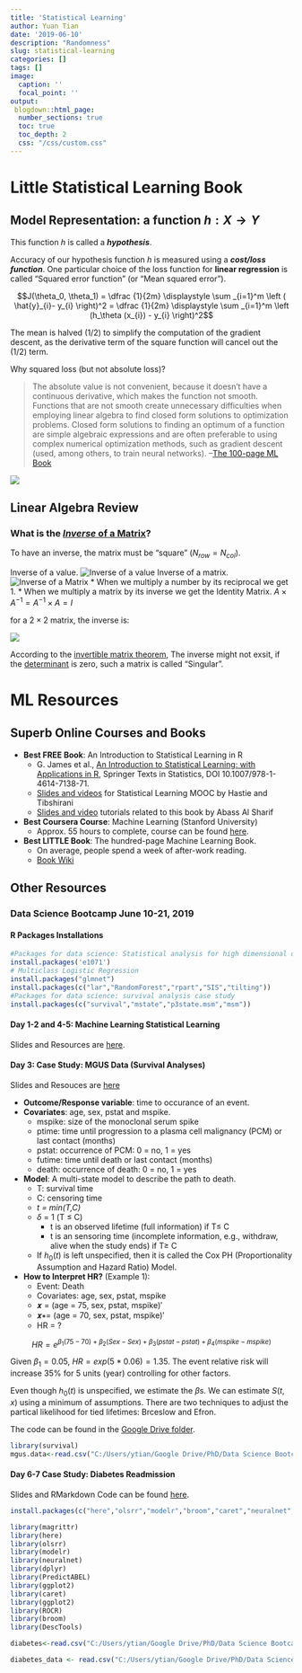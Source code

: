 ```yaml
---
title: 'Statistical Learning'
author: Yuan Tian
date: '2019-06-10'
description: "Randomness"
slug: statistical-learning
categories: []
tags: []
image:
  caption: ''
  focal_point: ''
output: 
 blogdown::html_page:
  number_sections: true
  toc: true
  toc_depth: 2
  css: "/css/custom.css"
---
```


# Little Statistical Learning Book

## Model Representation: a function $h : X → Y$

This function $h$ is called a ***hypothesis***. 

Accuracy of our hypothesis function $h$ is measured using a ***cost/loss function***. One particular choice of the loss function for **linear regression** is called "Squared error function" (or "Mean squared error").  

$$J(\theta_0, \theta_1) = \dfrac {1}{2m} \displaystyle \sum _{i=1}^m \left ( \hat{y}_{i}- y_{i} \right)^2 = \dfrac {1}{2m} \displaystyle \sum _{i=1}^m \left (h_\theta (x_{i}) - y_{i} \right)^2$$

The mean is halved (1/2) to simplify the computation of the gradient descent, as the derivative term of the square function will cancel out the (1/2) term. 

Why squared loss (but not absolute loss)?  

> The absolute value is not convenient, because it doesn’t have a continuous derivative, which makes the function not smooth. Functions that are not smooth create unnecessary difficulties when employing linear algebra to find closed form solutions to optimization problems. Closed form solutions to finding an optimum of a function are simple algebraic expressions and are often preferable to using complex numerical optimization methods, such as gradient descent (used, among others, to train neural networks). --[The 100-page ML Book](http://themlbook.com/)


![](https://d3c33hcgiwev3.cloudfront.net/imageAssetProxy.v1/R2YF5Lj3EeajLxLfjQiSjg_110c901f58043f995a35b31431935290_Screen-Shot-2016-12-02-at-5.23.31-PM.png?expiry=1560643200000&hmac=s6t6cOn9_Fsy21OWELBBua4X19cicFE0OWO2RO1nhVE)


## Linear Algebra Review

### What is the [*Inverse* of a Matrix](https://www.mathsisfun.com/algebra/matrix-inverse.html)? 

To have an inverse, the matrix must be "square" ($N_{row} = N_{col}$). 

Inverse of a value. 
![Inverse of a value](https://www.mathsisfun.com/numbers/images/reciprocal-reciprocal.svg)
Inverse of a matrix.
![Inverse of a Matrix](https://www.mathsisfun.com/algebra/images/matrix-inverse-both.svg)
* When we multiply a number by its reciprocal we get 1. 
* When we multiply a matrix by its inverse we get the Identity Matrix. $A \times A^{-1}=A^{-1} \times A = I$

for a $2 \times 2$ matrix, the inverse is: 

![](https://www.mathsisfun.com/algebra/images/matrix-inverse-2x2.svg)

According to the [invertible matrix theorem](http://mathworld.wolfram.com/MatrixInverse.html), The inverse might not exsit, if the [determinant](https://www.mathsisfun.com/algebra/matrix-determinant.html) is zero, such a matrix is called "Singular". 

# ML Resources

## **Superb** Online Courses and Books

* **Best FREE Book**: An Introduction to Statistical Learning in R
  + G. James et al., [An Introduction to Statistical Learning: with Applications in R](http://www-bcf.usc.edu/~gareth/ISL/), Springer Texts in Statistics, DOI 10.1007/978-1-4614-7138-71.
  + [Slides and videos](https://www.r-bloggers.com/in-depth-introduction-to-machine-learning-in-15-hours-of-expert-videos/) for Statistical Learning MOOC by Hastie and Tibshirani
  + [Slides and video](https://www.alsharif.info/#!iom530/c21o7) tutorials related to this book by Abass Al Sharif 

* **Best Coursera Course**: Machine Learning (Stanford University)
  + Approx. 55 hours to complete, course can be found [here](https://www.coursera.org/learn/machine-learning/home/welcome). 

* **Best LITTLE Book**: The hundred-page Machine Learning Book.
  + On average, people spend a week of after-work reading.
  + [Book Wiki](http://themlbook.com/wiki/doku.php)

## Other Resources 

### Data Science Bootcamp June 10-21, 2019

#### R Packages Installations
```r
#Packages for data science: Statistical analysis for high dimensional data
install.packages('e1071')
# Multiclass Logistic Regression
install.packages("glmnet")
install.packages(c("lar","RandomForest","rpart","SIS","tilting"))
#Packages for data science: survival analysis case study
install.packages(c("survival","mstate","p3state.msm","msm"))
```
#### Day 1-2 and 4-5: Machine Learning Statistical Learning

Slides and Resources are [here](https://drive.google.com/drive/folders/1u8N6ISovKj680Yr3Sv5nUeIUFVaZKBK2?usp=sharing). 

#### Day 3: Case Study: MGUS Data (Survival Analyses)

Slides and Resouces are [here](https://drive.google.com/drive/folders/1kBWPsQ-fQJ1KbQw1OtOtlC69DEj_PuCm?usp=sharing)

* **Outcome/Response variable**: time to occurance of an event. 
* **Covariates**: age, sex, pstat and mspike. 
  + mspike: size of the monoclonal serum spike
  + ptime: time until progression to a plasma cell malignancy (PCM) or last contact (months)
  + pstat: occurrence of PCM: 0 = no, 1 = yes
  + futime: time until death or last contact (months)
  + death: occurrence of death: 0 = no, 1 = yes
* **Model**: A multi-state model to describe the path to death. 
  + T: survival time 
  + C: censoring time
  + *t = min(T,C)*
  + $\delta$ = 1 (T $\le$ C) 
    + t is an observed lifetime (full information) if T$\le$ C
    + t is an sensoring time (incomplete information, e.g., withdraw, alive when the study ends) if T$\ge$ C
  + If $h_0(t)$ is left unspecified, then it is called the Cox PH (Proportionality Assumption and Hazard Ratio) Model.

* **How to Interpret HR?** (Example 1):
  + Event: Death
  + Covariates: age, sex, pstat, mspike
  + 𝒙 = (age = 75, sex, pstat, mspike)′
  + 𝒙∗= (age = 70, sex, pstat, mspike)′
  + HR = ?

$$HR=e^{\beta_1(75-70) + \beta_2(Sex-Sex) +\beta_3(pstat-pstat) + \beta_4(mspike-mspike) }$$

Given $\beta_1 = 0.05$, $HR=exp(5*0.06)=1.35$. The event relative risk will increase 35% for 5 units (year) controlling for other factors. 

Even though $h_0(t)$ is unspecified, we estimate the $\beta$s. We can estimate $S(t,x)$ using a minimum of assumptions. There are two techniques to adjust the partical likelihood for tied lifetimes: Brceslow and Efron. 

The code can be found in the [Google Drive folder](https://drive.google.com/drive/folders/1u8N6ISovKj680Yr3Sv5nUeIUFVaZKBK2?usp=sharing). 
```r
library(survival)
mgus.data<-read.csv("C:/Users/ytian/Google Drive/PhD/Data Science Bootcamp June 10-21 2019/D3 Code/mgus.data.csv",header = TRUE)
```

#### Day 6-7 Case Study: Diabetes Readmission

Slides and RMarkdown Code can be found [here](https://drive.google.com/drive/folders/1x1UdOzKMrVC4GRqkHeglJhjAwlMDKDk0?usp=sharing). 

```r
install.packages(c("here","olsrr","modelr","broom","caret","neuralnet","DescTools","PredictABEL"))
```

```r
library(magrittr)
library(here)
library(olsrr)
library(modelr)
library(neuralnet)
library(dplyr)
library(PredictABEL)
library(ggplot2)
library(caret)
library(ggplot2)
library(ROCR)
library(broom)
library(DescTools)
```
```r
diabetes<-read.csv("C:/Users/ytian/Google Drive/PhD/Data Science Bootcamp June 10-21 2019/C3 Case Study_Diabetes/diabetes_data_full.csv")

diabetes_data <- read.csv("C:/Users/ytian/Google Drive/PhD/Data Science Bootcamp June 10-21 2019/C3 Case Study_Diabetes/diabetes_analytic_data.csv")
```



